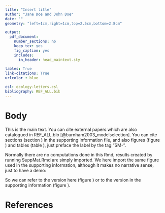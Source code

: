 ```yaml
---
title: "Insert title"
author: "Jane Doe and John Doe"
date: ""
geometry: "left=1cm,right=1cm,top=2.5cm,bottom=2.8cm"

output: 
  pdf_document:
    number_sections: no
    keep_tex: yes
    fig_caption: yes
    includes:
      in_header: head_maintext.sty
      
tables: True
link-citations: True
urlcolor : blue

csl: ecology-letters.csl 
bibliography: REF_ALL.bib
---
```


# Body

This is the main text. You can cite external papers which are also catalogued in REF_ALL.bib 
[@burnham2003_modelselection]. You can cite sections (section \ref{SM-sect:res}) in the
supporting information file, and also figures (figure \ref{SM-fig:datplot}) and tables 
(table \ref{SM-tab:dat}), just preface the label by the tag "SM-". 

Normally there are no computations done in this Rmd, results created by running SuppMat.Rmd 
are simply imported. We here import the same figure used in the supporting information, 
although it makes no narrative sense, just to have a demo:

\begin{figure}
\includegraphics[width=6in]{./results/testfig.pdf}
\caption{Main text version of the same figure that appears in supporting information.}
\label{fig:mtversion}
\end{figure}

So we can refer to the version here (figure \ref{fig:mtversion}) or to the version in 
the supporting information (figure \ref{SM-fig:datplot}).

# References
